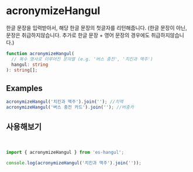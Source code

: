 
# acronymizeHangul

한글 문장을 입력받아서, 해당 한글 문장의 첫글자를 리턴해줍니다.
(한글 문장이 아닌, 문장은 취급하지않습니다. 추가로 한글 문장 + 영어 문장의 경우에도 취급하지않습니다.)

```typescript
function acronymizeHangul(
  // 복수 명사로 이루어진 문자열 (e.g. '버스 충전', '치킨과 맥주')
  hangul: string
): string[];
```

## Examples

```typescript
acronymizeHangul('치킨과 맥주').join(''); //치맥
acronymizeHangul('버스 충전 카드').join(''); //버충카
```

## 사용해보기

<br />

<Sandpack>

```ts index.ts
import { acronymizeHangul } from 'es-hangul';

console.log(acronymizeHangul('치킨과 맥주').join(''));
```

</Sandpack>
